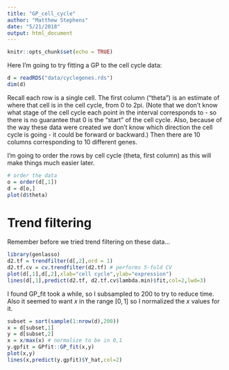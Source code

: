 ```yaml
---
title: "GP_cell_cycle"
author: "Matthew Stephens"
date: "5/21/2018"
output: html_document
---
```


```r
knitr::opts_chunk$set(echo = TRUE)
```

Here I'm going to try fitting a GP to the cell cycle data:

```r
d = readRDS("data/cyclegenes.rds")
dim(d)
```

Recall each row is a single cell. The first column ("theta") is an estimate
of where that cell is in the cell cycle, from 0 to 2pi. (Note
that we don't know what stage of the cell cycle each point in the
interval corresponds to - so there is no guarantee that 0 is the
"start" of the cell cycle. Also, because of the way these data were created we don't know which direction the cell cycle is going - it could be forward or backward.) Then there are 10 columns corresponding
to 10 different genes.

I'm going to order the rows by cell cycle (theta, first column) as this will make
things much easier later.
```r
# order the data
o = order(d[,1])
d = d[o,]
plot(d$theta)
```



# Trend filtering

Remember before we tried trend filtering on these data...

```r
library(genlasso)
d2.tf = trendfilter(d[,2],ord = 1)
d2.tf.cv = cv.trendfilter(d2.tf) # performs 5-fold CV
plot(d[,1],d[,2],xlab="cell cycle",ylab="expression")
lines(d[,1],predict(d2.tf, d2.tf.cv$lambda.min)$fit,col=2,lwd=3)
```

I found GP_fit took a while, so I subsampled to 200 to try to reduce time. Also it seemed to want $x$ in the range $[0,1]$ so I normalized the $x$ values for it.
```r
subset = sort(sample(1:nrow(d),200))
x = d[subset,1]
y = d[subset,2]
x = x/max(x) # normalize to be in 0,1
y.gpfit = GPfit::GP_fit(x,y)
plot(x,y)
lines(x,predict(y.gpfit)$Y_hat,col=2)
```

